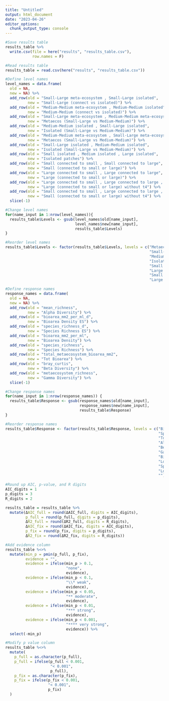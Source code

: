 ```yaml
---
title: "Untitled"
output: html_document
date: "2023-04-26"
editor_options: 
  chunk_output_type: console
---
```


```r
#Save results table
results_table %>%
  write.csv(file = here("results", "results_table.csv"), 
            row.names = F)
```

```r
#Read results table
results_table = read.csv(here("results", "results_table.csv"))
```

```r
#Define level names
level_names = data.frame(
  old = NA,
  new = NA) %>%
  add_row(old = "Small-Large meta-ecosystem , Small-Large isolated", 
          new = "Small-Large (connect vs isolated)") %>%
  add_row(old = "Medium-Medium meta-ecosystem , Medium-Medium isolated", 
          new = "Medium-Medium (connect vs isolated)") %>%
  add_row(old = "Small-Large meta-ecosystem , Medium-Medium meta-ecosystem", 
          new = "Metaecos (Small-Large vs Medium-Medium)") %>%
  add_row(old = "Medium-Medium isolated , Small-Large isolated", 
          new = "Isolated (Small-Large vs Medium-Medium)") %>%
  add_row(old = "Medium-Medium meta-ecosystem , Small-Large meta-ecosystem", 
          new = "Metaecos (Small-Large vs Medium-Medium)") %>%
  add_row(old = "Small-Large isolated , Medium-Medium isolated", 
          new = "Isolated (Small-Large vs Medium-Medium)") %>%
  add_row(old = "Small isolated , Medium isolated , Large isolated", 
          new = "Isolated patches") %>%
  add_row(old = "Small connected to small , Small connected to large", 
          new = "Small (connected to small or large)") %>%
  add_row(old = "Large connected to small , Large connected to large", 
          new = "Large (connected to small or large)") %>%
  add_row(old = "Large connected to small , Large connected to large , without t4", 
          new = "Large (connected to small or large) without t4") %>%
  add_row(old = "Small connected to small , Large connected to large , without t4", 
          new = "Small (connected to small or large) without t4") %>%
  slice(-1)
```

```r
#Change level names
for(name_input in 1:nrow(level_names)){
  results_table$Levels <- gsub(level_names$old[name_input], 
                               level_names$new[name_input], 
                               results_table$Levels)
}
```

```r
#Reorder level names
results_table$Levels <- factor(results_table$Levels, levels = c("Metaecos (Small-Large vs Medium-Medium)",
                                                                "Small-Large (connect vs isolated)",
                                                                "Medium-Medium (connect vs isolated)", 
                                                                "Isolated patches",
                                                                "Small (connected to small or large)",
                                                                "Large (connected to small or large)",
                                                                "Small (connected to small or large) without t4",
                                                                "Large (connected to small or large) without t4"))
```

```r
#Define response names
response_names = data.frame(
  old = NA,
  new = NA) %>%
  add_row(old = "mean_richness", 
          new = "Alpha Diversity") %>%
  add_row(old = "bioarea_mm2_per_ml_d", 
          new = "Bioarea Density ES") %>%
  add_row(old = "species_richness_d", 
          new = "Species Richness ES") %>%
  add_row(old = "bioarea_mm2_per_ml", 
          new = "Bioarea Density") %>%
  add_row(old = "species_richness", 
          new = "Species Richness") %>%
  add_row(old = "total_metaecosystem_bioarea_mm2", 
          new = "Tot Bioarea") %>%
  add_row(old = "bray_curtis", 
          new = "Beta Diversity") %>%
  add_row(old = "metaecosystem_richness", 
          new = "Gamma Diversity") %>%
  slice(-1)
```

```r
#Change response names
for(name_input in 1:nrow(response_names)) {
  results_table$Response <- gsub(response_names$old[name_input],
                                 response_names$new[name_input],
                                 results_table$Response)
}
```

```r
#Reorder response names
results_table$Response <- factor(results_table$Response, levels = c("Bioarea Density",
                                                                    "Species Richness",
                                                                    "Tot Bioarea",
                                                                    "Alpha Diversity",
                                                                    "Beta Diversity",
                                                                    "Gamma Diversity",
                                                                    "Bioarea Density ES",
                                                                    "Log Bioarea Density ES",
                                                                    "Species Richness ES",
                                                                    "Log Species Richness ES",
                                                                    ""))
```

```r
#Round up AIC, p-value, and R digits
AIC_digits = 1
p_digits = 3
R_digits = 2

results_table = results_table %>%
  mutate(ΔAIC_full = round(ΔAIC_full, digits = AIC_digits),
         p_full = round(p_full, digits = p_digits),
         ΔR2_full = round(ΔR2_full, digits = R_digits),
         ΔAIC_fix = round(ΔAIC_fix, digits = AIC_digits),
         p_fix = round(p_fix, digits = p_digits),
         ΔR2_fix = round(ΔR2_fix, digits = R_digits))
```

```r
#Add evidence column
results_table %<>%
  mutate(min_p = pmin(p_full, p_fix),
         evidence = "",
         evidence = ifelse(min_p > 0.1, 
                           "none",
                           evidence),
         evidence = ifelse(min_p < 0.1, 
                           "\\* weak",
                           evidence),
         evidence = ifelse(min_p < 0.05, 
                           "** moderate",
                           evidence),
         evidence = ifelse(min_p < 0.01, 
                           "*** strong",
                           evidence),
         evidence = ifelse(min_p < 0.001, 
                           "**** very strong",
                           evidence)) %>%
  select(-min_p)
```

```r
#Modify p value column
results_table %<>%
  mutate(
    p_full = as.character(p_full),
    p_full = ifelse(p_full < 0.001,
                    "< 0.001",
                    p_full),
    p_fix = as.character(p_fix),
    p_fix = ifelse(p_fix < 0.001,
                   "< 0.001",
                   p_fix)
  )
```